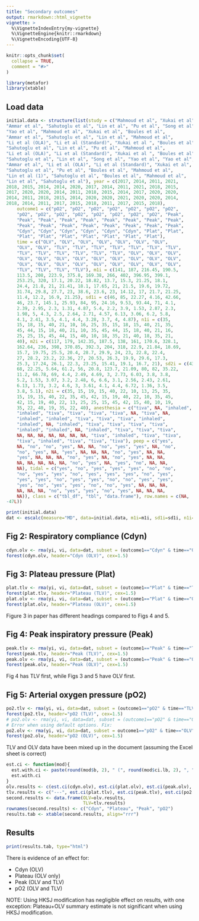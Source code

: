 ```yaml
---
title: "Secondary outcomes"
output: rmarkdown::html_vignette
vignette: >
  %\VignetteIndexEntry{my-vignette}
  %\VignetteEngine{knitr::rmarkdown}
  %\VignetteEncoding{UTF-8}
---
```


```r
knitr::opts_chunk$set(
  collapse = TRUE,
  comment = "#>"
)
```

```r
library(metafor)
library(xtable)
```


## Load data
```r
initial.data <- structure(list(study = c("Mahmoud et al", "Xukai et al", "Boules et al", 
"Ammar et al", "Sahutoglu et al", "Lin et al", "Pu et al", "Song et al", 
"Yao et al", "Mahmoud et al", "Xukai et al", "Boules et al", 
"Ammar et al", "Sahutoglu et al", "Lin et al", "Mahmoud et al", 
"Li et al (OLA)", "Li et al (Standard)", "Xukai et al ", "Boules et al", 
"Sahutoglu et al", "Lin et al", "Pu et al", "Mahmoud et al", 
"Li et al (OLA)", "Li et al (Standard)", "Xukai et al ", "Boules et al", 
"Sahutoglu et al", "Lin et al", "Song et al", "Yao et al", "Yao et al", 
"Ammar et al", "Li et al (OLA)", "Li et al (Standard)", "Xukai et al", 
"Sahutoglu et al", "Pu et al", "Boules et al", "Mahmoud et al", 
"Lin et al (1)", "Sahutoglu et al", "Boules et al", "Mahmoud et al", 
"Lin et al", "Sahutoglu et al"), year = c(2017, 2014, 2011, 2021, 
2018, 2015, 2014, 2014, 2020, 2017, 2014, 2011, 2021, 2018, 2015, 
2017, 2020, 2020, 2014, 2011, 2018, 2015, 2014, 2017, 2020, 2020, 
2014, 2011, 2018, 2015, 2014, 2020, 2020, 2021, 2020, 2020, 2014, 
2018, 2014, 2011, 2017, 2015, 2018, 2011, 2017, 2015, 2018), 
    outcome1 = c("pO2", "pO2", "pO2", "pO2", "pO2", "pO2", "pO2", 
    "pO2", "pO2", "pO2", "pO2", "pO2", "pO2", "pO2", "pO2", "Peak", 
    "Peak", "Peak", "Peak", "Peak", "Peak", "Peak", "Peak", "Peak", 
    "Peak", "Peak", "Peak", "Peak", "Peak", "Peak", "Peak", "Peak", 
    "Cdyn", "Cdyn", "Cdyn", "Cdyn", "Cdyn", "Cdyn", "Plat", "Plat", 
    "Plat", "Plat", "Plat", "Plat", "Plat", "Plat", "Plat"), 
    time = c("OLV", "OLV", "OLV", "OLV", "OLV", "OLV", "OLV", 
    "OLV", "OLV", "TLV", "TLV", "TLV", "TLV", "TLV", "TLV", "TLV", 
    "TLV", "TLV", "TLV", "TLV", "TLV", "TLV", "OLV", "OLV", "OLV", 
    "OLV", "OLV", "OLV", "OLV", "OLV", "OLV", "OLV", "OLV", "OLV", 
    "OLV", "OLV", "OLV", "OLV", "OLV", "OLV", "OLV", "OLV", "OLV", 
    "TLV", "TLV", "TLV", "TLV"), m1i = c(141, 187, 216.45, 190.5, 
    113.5, 208, 223.9, 375.8, 169.38, 266, 402, 396.95, 399.1, 
    253.25, 320, 17.1, 20.22, 18.82, 13.7, 15.3, 21.25, 18.1, 
    24.4, 21.8, 21, 21.41, 18.1, 17.65, 21, 21.5, 19.6, 19.72, 
    31.74, 29.8, 27.7, 23, 38.6, 23.6, 23, 14.12, 17, 21.7, 21.25, 
    11.4, 12.2, 16.9, 21.25), sd1i = c(46, 85, 22.27, 4.16, 42.66, 
    46, 23.7, 145.1, 25.93, 84, 95, 24.16, 9.53, 93.44, 71, 4.1, 
    2.39, 2.95, 2.3, 1.31, 4.87, 5.4, 2.2, 3.9, 1.53, 2.87, 2.3, 
    1.98, 5, 4.3, 2.5, 2.64, 2.71, 4.57, 6.13, 3.06, 6.2, 5.8, 
    4.1, 2.41, 3.5, 4.1, 4.4, 3.28, 3.7, 4, 4.87), n1i = c(35, 
    15, 18, 15, 40, 21, 10, 16, 25, 35, 15, 18, 15, 40, 21, 35, 
    45, 44, 15, 18, 40, 21, 10, 35, 45, 44, 15, 18, 40, 21, 16, 
    25, 25, 15, 45, 44, 15, 40, 10, 18, 35, 21, 40, 18, 35, 21, 
    40), m2i = c(117, 179, 142.35, 187.5, 138, 161, 170.6, 328.1, 
    162.64, 236, 398, 370.85, 392.3, 204, 318, 22.9, 21.84, 18.69, 
    15.7, 19.75, 25.5, 20.4, 28.7, 29.9, 24, 23, 22.8, 22.4, 
    27, 28.2, 23.2, 22.36, 27, 20.53, 26.3, 19.9, 29.6, 17.3, 
    25.3, 17.24, 26.1, 22.3, 23.25, 15.41, 19.1, 16.7, 21), sd2i = c(43, 
    68, 22.25, 5.64, 61.2, 56, 20.8, 123.7, 21.09, 80, 82, 35.22, 
    11.2, 66.78, 69, 4.4, 2.49, 4.69, 3, 2.73, 6.03, 3.8, 3.8, 
    5.2, 1.53, 3.07, 3.2, 2.48, 6, 6.6, 3.1, 2.56, 2.43, 2.61, 
    6.13, 1.73, 3.2, 4.6, 3, 3.61, 4.1, 4.4, 6.72, 1.36, 3.5, 
    3.8, 5.1), n2i = c(35, 15, 19, 15, 40, 22, 10, 13, 25, 35, 
    15, 19, 15, 40, 22, 35, 45, 42, 15, 19, 40, 22, 10, 35, 45, 
    42, 15, 19, 40, 22, 13, 25, 25, 15, 45, 42, 15, 40, 10, 19, 
    35, 22, 40, 19, 35, 22, 40), anesthesia = c("tiva", NA, "inhaled", 
    "inhaled", "tiva", "tiva", "tiva", "tiva", NA, "tiva", NA, 
    "inhaled", "inhaled", "tiva", "tiva", "tiva", "inhaled", 
    "inhaled", NA, "inhaled", "tiva", "tiva", "tiva", "tiva", 
    "inhaled", "inhaled", NA, "inhaled", "tiva", "tiva", "tiva", 
    NA, NA, NA, NA, NA, NA, NA, "tiva", "inhaled", "tiva", "tiva", 
    "tiva", "inhaled", "tiva", "tiva", "tiva"), peep = c("yes", 
    NA, "no", "no", "yes", NA, NA, "no", "yes", "yes", NA, "no", 
    "no", "yes", NA, "yes", NA, NA, NA, "no", "yes", NA, NA, 
    "yes", NA, NA, NA, "no", "yes", NA, "no", "yes", NA, NA, 
    NA, NA, NA, NA, NA, "no", "yes", NA, "yes", "no", NA, NA, 
    NA), tidal = c("yes", "no", "yes", "yes", "yes", "no", "no", 
    "no", "yes", "yes", "no", "yes", "yes", "yes", "no", "yes", 
    "yes", "yes", "no", "yes", "yes", "no", "no", "yes", "yes", 
    "yes", "no", "yes", "yes", "no", "no", "yes", NA, NA, NA, 
    NA, NA, NA, "no", "yes", "yes", "no", "yes", NA, NA, NA, 
    NA)), class = c("tbl_df", "tbl", "data.frame"), row.names = c(NA, 
-47L))
```

```r
print(initial.data)
dat <- escalc(measure="MD", data=initial.data, m1i=m1i, sd1i=sd1i, n1i=n1i, m2i=m2i, sd2i=sd2i, n2i=n2i, slab=study)
```


## Fig 2: Respiratory compliance (Cdyn)
```r
cdyn.olv <- rma(yi, vi, data=dat, subset = (outcome1=="Cdyn" & time=="OLV"), method="PM")
forest(cdyn.olv, header="Cdyn (OLV)", cex=1.5)
```


## Fig 3: Plateau pressure (Plat)
```r
plat.tlv <- rma(yi, vi, data=dat, subset = (outcome1=="Plat" & time=="TLV"), method="PM")
forest(plat.tlv, header="Plateau (TLV)", cex=1.5)
plat.olv <- rma(yi, vi, data=dat, subset = (outcome1=="Plat" & time=="OLV"), method="PM")
forest(plat.olv, header="Plateau (OLV)", cex=1.5)
```

Figure 3 in paper has different headings compared to Figs 4 and 5.

## Fig 4: Peak inspiratory pressure (Peak)
```r
peak.tlv <- rma(yi, vi, data=dat, subset = (outcome1=="Peak" & time=="TLV"), method="PM")
forest(peak.tlv, header="Peak (TLV)", cex=1.5)
peak.olv <- rma(yi, vi, data=dat, subset = (outcome1=="Peak" & time=="OLV"), method="PM")
forest(peak.olv, header="Peak (OLV)", cex=1.5)
```
Fig 4 has TLV first, while Figs 3 and 5 have OLV first.

## Fig 5: Arterial oxygen pressure (pO2)
```r
po2.tlv <- rma(yi, vi, data=dat, subset = (outcome1=="pO2" & time=="TLV"), method="PM")
forest(po2.tlv, header="pO2 (TLV)", cex=1.5)
# po2.olv <- rma(yi, vi, data=dat, subset = (outcome1=="pO2" & time=="OLV"), method="PM")
# Error when using default options. Fix:
po2.olv <- rma(yi, vi, data=dat, subset = outcome1=="pO2" & time=="OLV", method="PM", control=list(tau2.max=1000))
forest(po2.olv, header="pO2 (OLV)", cex=1.5)
```
TLV and OLV data have been mixed up in the document (assuming the Excel sheet is correct)


```r
est.ci <- function(mod){
  est.with.ci <- paste(round(mod$b, 2), " (", round(mod$ci.lb, 2), ", ", round(mod$ci.ub, 2), ")", sep="")
  est.with.ci
}
olv.results <- c(est.ci(cdyn.olv), est.ci(plat.olv), est.ci(peak.olv), est.ci(po2.olv))
tlv.results <- c("---", est.ci(plat.tlv), est.ci(peak.tlv), est.ci(po2.tlv))
second.results <- data.frame(OLV=olv.results,
                             TLV=tlv.results)
rownames(second.results) <- c("Cdyn", "Plateau", "Peak", "pO2")
results.tab <- xtable(second.results, align="rrr")
```

## Results
```r
print(results.tab, type="html")
```

There is evidence of an effect for:

  * Cdyn (OLV)
  * Plateau (OLV only)
  * Peak (OLV and TLV)
  * pO2 (OLV and TLV)

NOTE: Using HKSJ modification has negligible effect on results, with one exception: Plateau+OLV summary estimate is not significant when using HKSJ modification.
